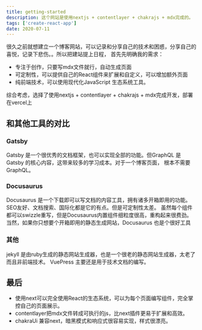 ```yaml
---
title: getting-started
description: 这个网站是使用nextjs + contentlayer + chakrajs + mdx完成的。
tags: ['create-react-app']
date: 2020-07-11
---
```

很久之前就想建立一个博客网站，可以记录和分享自己的技术和困惑，分享自己的喜悦，记录下悲伤。。所以把建站提上日程，
首先先明确我的需求：

* 专注于创作，只要写mdx文件就行，自动生成页面
* 可定制性，可以提供自己的React组件来扩展和自定义，可以增加额外页面
* 纯前端技术，可以使用现代化JavaScript 生态系统工具。

综合考虑，选择了使用nextjs + contentlayer + chakrajs + mdx完成开发，部署在vercel上
## 和其他工具的对比
### Gatsby
Gatsby 是一个很优秀的文档框架，也可以实现全部的功能。但GraphQL 是 Gatsby 的核心内容，这带来较多的学习成本。对于一个博客页面，
根本不需要GraphQL。

### Docusaurus 
Docusaurus 是一个下载即可以写文档的内容工具，拥有诸多开箱即用的功能。SEO友好、文档搜索、国际化都是它的有点。但是可定制性太差。
虽然每个组件都可以swizzle重写，但是Docusaurus内置组件细粒度很高，重构起来很费劲。当然，如果你只想要个开箱即用的静态生成网站，Docusaurus
也是个很好工具

### 其他
jekyll 是由ruby生成的静态网站生成器，也是一个很老的静态网站生成器，太老了而且非前端技术。
VuePress 主要还是用于技术文档的编写。

## 最后

* 使用next可以完全使用React的生态系统，可以为每个页面编写组件，完全掌控自己的页面展示。
* contentlayer把mdx文件转成可执行的js，比next插件更易于扩展和高效。
* chakraUi 兼容next，暗黑模式和响应式很容易实现，样式很漂亮。

